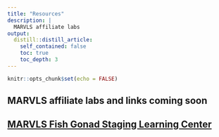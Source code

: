 ```yaml
---
title: "Resources"
description: |
  MARVLS affiliate labs
output:
  distill::distill_article:
    self_contained: false
    toc: true
    toc_depth: 3
---
```


```r
knitr::opts_chunk$set(echo = FALSE)
```

##  MARVLS affiliate labs and links coming soon 


## [MARVLS Fish Gonad Staging Learning Center](https://marvls.github.io/Fish-Gonad-Staging/)

  
 